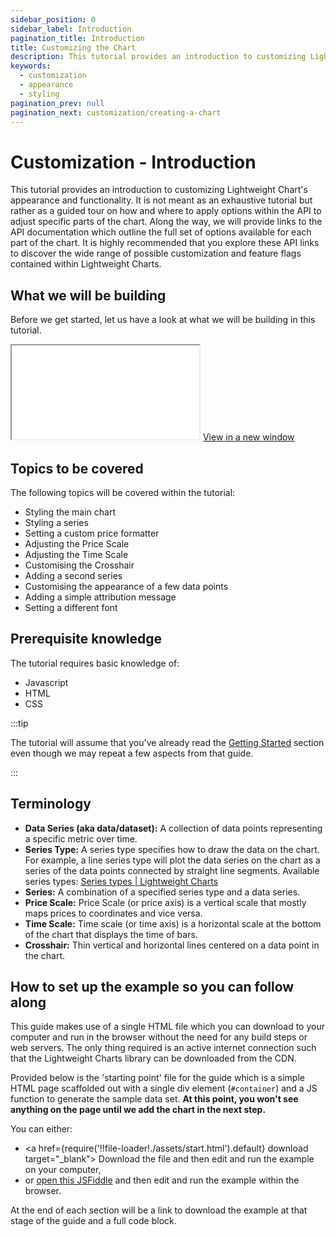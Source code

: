 ```yaml
---
sidebar_position: 0
sidebar_label: Introduction
pagination_title: Introduction
title: Customizing the Chart
description: This tutorial provides an introduction to customizing Lightweight Chart's appearance and functionality.
keywords:
  - customization
  - appearance
  - styling
pagination_prev: null
pagination_next: customization/creating-a-chart
---
```


# Customization - Introduction

This tutorial provides an introduction to customizing Lightweight Chart's appearance and functionality. It is not meant as an exhaustive tutorial but rather as a guided tour on how and where to apply options within the API to adjust specific parts of the chart. Along the way, we will provide links to the API documentation which outline the full set of options available for each part of the chart. It is highly recommended that you explore these API links to discover the wide range of possible customization and feature flags contained within Lightweight Charts.

## What we will be building

Before we get started, let us have a look at what we will be building in this tutorial.

<iframe
    className="standalone-iframe"
    src={require('!!file-loader!./assets/step10.html').default}
></iframe>
<a href={require('!!file-loader!./assets/step10.html').default} target="\_blank">
    View in a new window
</a>

## Topics to be covered

The following topics will be covered within the tutorial:

- Styling the main chart
- Styling a series
- Setting a custom price formatter
- Adjusting the Price Scale
- Adjusting the Time Scale
- Customising the Crosshair
- Adding a second series
- Customising the appearance of a few data points
- Adding a simple attribution message
- Setting a different font

## Prerequisite knowledge

The tutorial requires basic knowledge of:

- Javascript
- HTML
- CSS

:::tip

The tutorial will assume that you've already read the [Getting Started](/docs) section even though we may repeat a few aspects from that guide.

:::

## Terminology

- **Data Series (aka data/dataset):** A collection of data points representing a specific metric over time.
- **Series Type:** A series type specifies how to draw the data on the chart. For example, a line series type will plot the data series on the chart as a series of the data points connected by straight line segments. Available series types: [Series types | Lightweight Charts](/series-types)
- **Series:** A combination of a specified series type and a data series.
- **Price Scale:** Price Scale (or price axis) is a vertical scale that mostly maps prices to coordinates and vice versa.
- **Time Scale:** Time scale (or time axis) is a horizontal scale at the bottom of the chart that displays the time of bars.
- **Crosshair:** Thin vertical and horizontal lines centered on a data point in the chart.

## How to set up the example so you can follow along

This guide makes use of a single HTML file which you can download to your computer and run in the browser without the need for any build steps or web servers. The only thing required is an active internet connection such that the Lightweight Charts library can be downloaded from the CDN.

Provided below is the 'starting point' file for the guide which is a simple HTML page scaffolded out with a single div element (`#container`) and a JS function to generate the sample data set. **At this point, you won't see anything on the page until we add the chart in the next step.**

You can either:

- <a href={require('!!file-loader!./assets/start.html').default} download target="\_blank">
      Download the file
  </a> and then edit and run the example on your computer,
- or [open this JSFiddle](https://jsfiddle.net/msilverwood/391hxf6b/) and then edit and run the example within the browser.
<!-- TODO: replace JSFiddle link above with one created using TradingView account -->

At the end of each section will be a link to download the example at that stage of the guide and a full code block.
